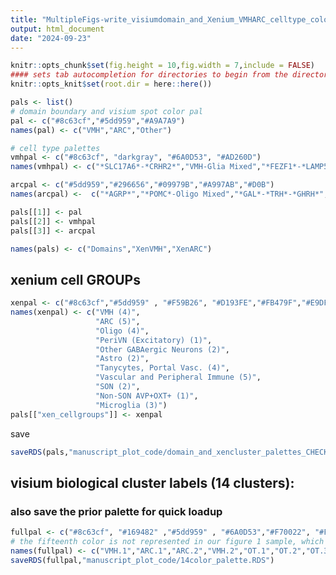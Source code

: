 ```yaml
---
title: "MultipleFigs-write_visiumdomain_and_Xenium_VMHARC_celltype_colorpalettes"
output: html_document
date: "2024-09-23"
---
```


```r
knitr::opts_chunk$set(fig.height = 10,fig.width = 7,include = FALSE)
#### sets tab autocompletion for directories to begin from the directory containing the .Rproj session, instead of the script's directory if different
knitr::opts_knit$set(root.dir = here::here())
```

```r
pals <- list()
# domain boundary and visium spot color pal
pal <- c("#8c63cf","#5dd959","#A9A7A9")
names(pal) <- c("VMH","ARC","Other")

# cell type palettes
vmhpal <- c("#8c63cf", "darkgray", "#6A0D53", "#AD260D")
names(vmhpal) <- c("*SLC17A6*-*CRHR2*","VMH-Glia Mixed","*FEZF1*-*LAMP5*-*NRGN*","*HCRT*-*SLC6A3*-*TAC1*")

arcpal <- c("#5dd959","#296656","#09979B","#A997AB","#D0B")
names(arcpal) <-  c("*AGRP*","*POMC*-Oligo Mixed","*GAL*-*TRH*-*GHRH*","*SLC17A7*-Glia Mixed","*TAC3*-*AR*-*ESR1*")

pals[[1]] <- pal
pals[[2]] <- vmhpal
pals[[3]] <- arcpal

names(pals) <- c("Domains","XenVMH","XenARC")
```

## xenium cell GROUPs
```r
xenpal <- c("#8c63cf","#5dd959" , "#F59B26", "#D193FE","#FB479F","#E9DF00DF" ,"#A9A7A9","#00B3FD","#3D4047","#FF0DF7","#AD260D")
names(xenpal) <- c("VMH (4)",
                   "ARC (5)",
                   "Oligo (4)",
                   "PeriVN (Excitatory) (1)",
                   "Other GABAergic Neurons (2)",
                   "Astro (2)",
                   "Tanycytes, Portal Vasc. (4)",
                   "Vascular and Peripheral Immune (5)",
                   "SON (2)",
                   "Non-SON AVP+OXT+ (1)",
                   "Microglia (3)")
pals[["xen_cellgroups"]] <- xenpal
```

save
```r
saveRDS(pals,"manuscript_plot_code/domain_and_xencluster_palettes_CHECKPALNAMESBEFOREUS.RDS")
```

## visium biological cluster labels (14 clusters):
### also save the prior palette for quick loadup
```r
fullpal <- c("#8c63cf", "#169482" ,"#5dd959" , "#6A0D53","#F70022", "#F59B26", "#D1CA1C", "#551CFD", "#D193FE", "#3D4047", "#AD260D","#FF0DF7","#00B3FD","#FB479F")
# the fifteenth color is not represented in our figure 1 sample, which doesn't have one of the domains; since fig 1 is the only place we're using this palette just make that 15th color label whatever
names(fullpal) <- c("VMH.1","ARC.1","ARC.2","VMH.2","OT.1","OT.2","OT.3","GABA.1","PeriVN","SON","Vascular","Astro","Portal Vasc.","GABA.2")
saveRDS(fullpal,"manuscript_plot_code/14color_palette.RDS")
```


